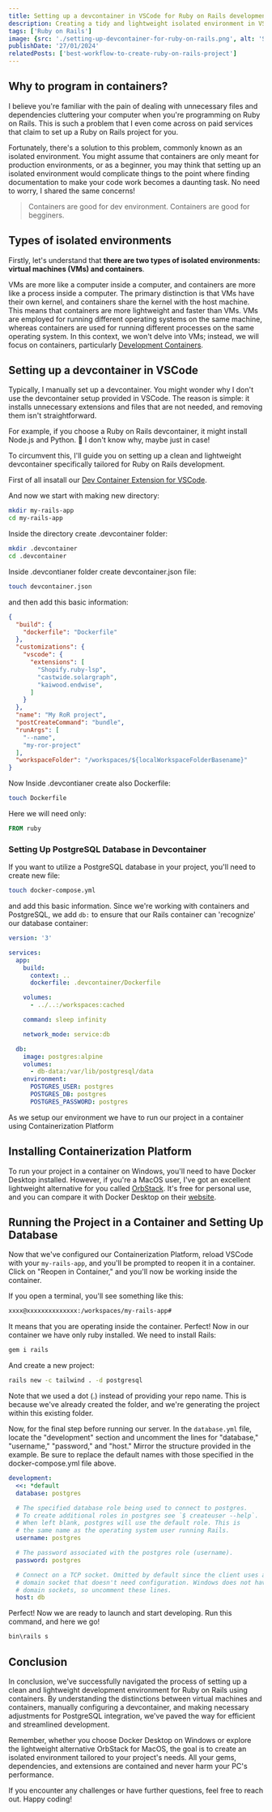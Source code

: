 ```yaml
---
title: Setting up a devcontainer in VSCode for Ruby on Rails development
description: Creating a tidy and lightweight isolated environment in VSCode for Ruby on Rails, complete with PostgreSQL database development, utilizing Docker and the Devcontainer Extension.
tags: ['Ruby on Rails']
image: {src: './setting-up-devcontainer-for-ruby-on-rails.png', alt: 'Setting up a devcontainer for Ruby on Rails development'}
publishDate: '27/01/2024'
relatedPosts: ['best-workflow-to-create-ruby-on-rails-project']
---
```


## Why to program in containers?

I believe you're familiar with the pain of dealing with 
unnecessary files and dependencies cluttering your computer when you're programming on 
Ruby on Rails. This is such a problem that I even come across on paid services that claim to set up a Ruby on Rails project for you.

Fortunately, there's a solution to this problem, commonly known as an isolated environment. 
You might assume that containers are only meant for production environments, 
or as a beginner, you may think that setting up an isolated environment would complicate 
things to the point where finding documentation to make your code work becomes a daunting task. 
No need to worry, I shared the same concerns!

> Containers are good for dev environment. Containers are good for begginers.

## Types of isolated environments

Firstly, let's understand that **there are two types of isolated environments: 
virtual machines (VMs) and containers**.

VMs are more like a computer inside a computer, and containers are more 
like a process inside a computer.
The primary distinction is that VMs have their own kernel, and containers share the 
kernel with the host machine. This means that containers are more lightweight and 
faster than VMs. VMs are employed for running different operating systems on the same 
machine, whereas containers are used for running different processes on the same 
operating system. In this context, we won't delve into VMs; instead, we will focus on 
containers, particularly [Development Containers](https://containers.dev/).
## Setting up a devcontainer in VSCode
Typically, I manually set up a devcontainer. 
You might wonder why I don't use the devcontainer setup provided in VSCode. 
The reason is simple: it installs unnecessary extensions and files that are not needed, 
and removing them isn't straightforward.

For example, if you choose a Ruby on Rails devcontainer, it might install Node.js and Python. 
🤔 I don't know why, maybe just in case!

To circumvent this, I'll guide you on setting up a clean and lightweight devcontainer 
specifically tailored for Ruby on Rails development.

First of all insatall our [Dev Container Extension for VSCode](https://marketplace.visualstudio.com/items?itemName=ms-vscode-remote.remote-containers).


And now we start with making new directory:
```bash
mkdir my-rails-app
cd my-rails-app
```

Inside the directory create .devcontainer folder:
```bash
mkdir .devcontainer
cd .devcontainer
```

Inside .devcontianer folder create devcontainer.json file:
```bash
touch devcontainer.json
```
and then add this basic information:

```json
{
  "build": {
    "dockerfile": "Dockerfile"
  },
  "customizations": {
    "vscode": {
      "extensions": [
        "Shopify.ruby-lsp",
        "castwide.solargraph",
        "kaiwood.endwise",
      ]
    }
  },
  "name": "My RoR project",
  "postCreateCommand": "bundle",
  "runArgs": [
    "--name",
    "my-ror-project"
  ],
  "workspaceFolder": "/workspaces/${localWorkspaceFolderBasename}"
}
```
Now Inside .devcontianer create also Dockerfile:
```bash
touch Dockerfile
```

Here we will need only:
```Dockerfile
FROM ruby
```

### Setting Up PostgreSQL Database in Devcontainer
If you want to utilize a PostgreSQL database in your project, you'll need to create new file:
```bash
touch docker-compose.yml
```
and add this basic information. Since we're working with containers and PostgreSQL, 
we add `db:` to ensure that our Rails container can 'recognize' our database container:
```yaml
version: '3'

services:
  app:
    build:
      context: ..
      dockerfile: .devcontainer/Dockerfile

    volumes:
      - ../..:/workspaces:cached

    command: sleep infinity

    network_mode: service:db

  db:
    image: postgres:alpine
    volumes:
      - db-data:/var/lib/postgresql/data
    environment:
      POSTGRES_USER: postgres
      POSTGRES_DB: postgres
      POSTGRES_PASSWORD: postgres
```

As we setup our environment we have to run our project in a container using Containerization Platform


## Installing Containerization Platform

To run your project in a container on Windows, you'll need to have Docker Desktop installed. 
However, if you're a MacOS user, I've got an excellent lightweight alternative for you 
called [OrbStack](https://orbstack.dev/). It's free for personal use, and you can compare 
it with Docker Desktop on their [website](https://docs.orbstack.dev/compare/docker-desktop).

## Running the Project in a Container and Setting Up Database

Now that we've configured our Containerization Platform, reload VSCode with your 
`my-rails-app`, and you'll be prompted to reopen it in a container. 
Click on "Reopen in Container," and you'll now be working inside the container.

If you open a terminal, you'll see something like this:

```bash
xxxx@xxxxxxxxxxxxxx:/workspaces/my-rails-app#
```

It means that you are operating inside the container. Perfect!
Now in our container we have only ruby installed. 
We need to install Rails:

```bash
gem i rails
```
And create a new project:
```bash
rails new -c tailwind . -d postgresql
```

Note that we used a dot (.) instead of providing your repo name. 
This is because we've already created the folder, and we're generating the project within 
this existing folder.

Now, for the final step before running our server. 
In the `database.yml` file, locate the "development" 
section and uncomment the lines for "database," 
"username," "password," and "host." 
Mirror the structure provided in the example. 
Be sure to replace the default names with those specified in the docker-compose.yml file above.

```yaml
development:
  <<: *default
  database: postgres

  # The specified database role being used to connect to postgres.
  # To create additional roles in postgres see `$ createuser --help`.
  # When left blank, postgres will use the default role. This is
  # the same name as the operating system user running Rails.
  username: postgres

  # The password associated with the postgres role (username).
  password: postgres

  # Connect on a TCP socket. Omitted by default since the client uses a
  # domain socket that doesn't need configuration. Windows does not have
  # domain sockets, so uncomment these lines.
  host: db
```
Perfect! Now we are ready to launch and start developing. Run this command, and here we go!

```bash
bin\rails s
```

## Conclusion
In conclusion, we've successfully navigated the process of setting up 
a clean and lightweight development environment for Ruby on Rails using containers. 
By understanding the distinctions between virtual machines and containers, manually 
configuring a devcontainer, and making necessary adjustments for PostgreSQL integration, 
we've paved the way for efficient and streamlined development.

Remember, whether you choose Docker Desktop on Windows or explore the lightweight 
alternative OrbStack for MacOS, the goal is to create an isolated environment tailored 
to your project's needs. All your gems, dependencies, and extensions are contained and never 
harm your PC's performance.

If you encounter any challenges or have further questions, feel free to reach out. Happy coding!